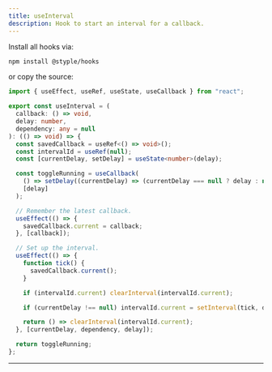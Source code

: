 ```yaml
---
title: useInterval
description: Hook to start an interval for a callback.
---
```


Install all hooks via:

```bash 
npm install @styple/hooks
```

or copy the source:

```ts line=3-36
import { useEffect, useRef, useState, useCallback } from "react";

export const useInterval = (
  callback: () => void,
  delay: number,
  dependency: any = null
): (() => void) => {
  const savedCallback = useRef<() => void>();
  const intervalId = useRef(null);
  const [currentDelay, setDelay] = useState<number>(delay);

  const toggleRunning = useCallback(
    () => setDelay((currentDelay) => (currentDelay === null ? delay : null)),
    [delay]
  );

  // Remember the latest callback.
  useEffect(() => {
    savedCallback.current = callback;
  }, [callback]);

  // Set up the interval.
  useEffect(() => {
    function tick() {
      savedCallback.current();
    }

    if (intervalId.current) clearInterval(intervalId.current);

    if (currentDelay !== null) intervalId.current = setInterval(tick, delay);

    return () => clearInterval(intervalId.current);
  }, [currentDelay, dependency, delay]);

  return toggleRunning;
};
```

---